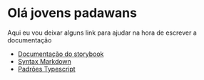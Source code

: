 
<Meta title="Example/Introduction" />

# Olá jovens padawans

Aqui eu vou deixar alguns link para ajudar na hora de escrever a documentação

- [Documentação do storybook](https://storybook.js.org/docs/angular/writing-docs/introduction)
- [Syntax Markdown](https://www.markdownguide.org/basic-syntax/)
- [Padrões Typescript](https://github.com/Brisanet/typescript)
